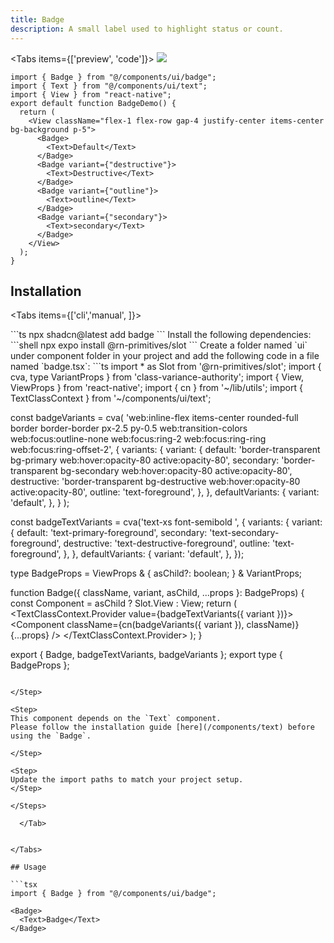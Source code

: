 ```yaml
---
title: Badge
description: A small label used to highlight status or count.
---
```





<Tabs items={['preview', 'code']}>
  <Tab value="preview">
    ![](./preview/badge.png)
  </Tab>
  <Tab value="code">
```tsx
import { Badge } from "@/components/ui/badge";
import { Text } from "@/components/ui/text";
import { View } from "react-native";
export default function BadgeDemo() {
  return (
    <View className="flex-1 flex-row gap-4 justify-center items-center bg-background p-5">
      <Badge>
        <Text>Default</Text>
      </Badge>
      <Badge variant={"destructive"}>
        <Text>Destructive</Text>
      </Badge>
      <Badge variant={"outline"}>
        <Text>outline</Text>
      </Badge>
      <Badge variant={"secondary"}>
        <Text>secondary</Text>
      </Badge>
    </View>
  );
}
```
  </Tab>
</Tabs>




## Installation

<Tabs items={['cli','manual', ]}>
 
  <Tab value="cli">
  ```ts
npx shadcn@latest add badge
```
  </Tab>
  <Tab value="manual">
   
<Steps>


<Step>
Install the following dependencies:
```shell
npx expo install @rn-primitives/slot
```


</Step>
<Step>
Create a folder named `ui` under component folder in your project and add the following code in a file named `badge.tsx`:
```ts
import * as Slot from '@rn-primitives/slot';
import { cva, type VariantProps } from 'class-variance-authority';
import { View, ViewProps } from 'react-native';
import { cn } from '~/lib/utils';
import { TextClassContext } from '~/components/ui/text';

const badgeVariants = cva(
  'web:inline-flex items-center rounded-full border border-border px-2.5 py-0.5 web:transition-colors web:focus:outline-none web:focus:ring-2 web:focus:ring-ring web:focus:ring-offset-2',
  {
    variants: {
      variant: {
        default: 'border-transparent bg-primary web:hover:opacity-80 active:opacity-80',
        secondary: 'border-transparent bg-secondary web:hover:opacity-80 active:opacity-80',
        destructive: 'border-transparent bg-destructive web:hover:opacity-80 active:opacity-80',
        outline: 'text-foreground',
      },
    },
    defaultVariants: {
      variant: 'default',
    },
  }
);

const badgeTextVariants = cva('text-xs font-semibold ', {
  variants: {
    variant: {
      default: 'text-primary-foreground',
      secondary: 'text-secondary-foreground',
      destructive: 'text-destructive-foreground',
      outline: 'text-foreground',
    },
  },
  defaultVariants: {
    variant: 'default',
  },
});

type BadgeProps = ViewProps & {
  asChild?: boolean;
} & VariantProps<typeof badgeVariants>;

function Badge({ className, variant, asChild, ...props }: BadgeProps) {
  const Component = asChild ? Slot.View : View;
  return (
    <TextClassContext.Provider value={badgeTextVariants({ variant })}>
      <Component className={cn(badgeVariants({ variant }), className)} {...props} />
    </TextClassContext.Provider>
  );
}

export { Badge, badgeTextVariants, badgeVariants };
export type { BadgeProps };

```

</Step>

<Step>
This component depends on the `Text` component.
Please follow the installation guide [here](/components/text) before using the `Badge`.

</Step>

<Step>
Update the import paths to match your project setup.
</Step>

</Steps>
  
  </Tab>


</Tabs>

## Usage

```tsx
import { Badge } from "@/components/ui/badge";
```
```tsx
<Badge>
  <Text>Badge</Text>
</Badge>
```


